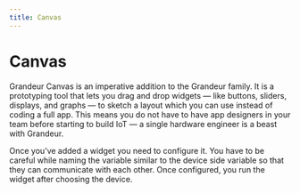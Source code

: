 ```yaml
---
title: Canvas
---
```

# Canvas

Grandeur Canvas is an imperative addition to the Grandeur family. It is a prototyping tool that lets you drag and drop widgets — like buttons, sliders, displays, and graphs — to sketch a layout which you can use instead of coding a full app. This means you do not have to have app designers in your team before starting to build IoT — a single hardware engineer is a beast with Grandeur.

Once you’ve added a widget you need to configure it. You have to be careful while naming the variable similar to the device side variable so that they can communicate with each other. Once configured, you run the widget after choosing the device.